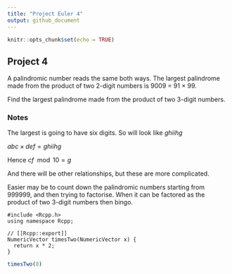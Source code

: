 ```yaml
---
title: "Project Euler 4"
output: github_document
---
```


```r
knitr::opts_chunk$set(echo = TRUE)
```

## Project 4
A palindromic number reads the same both ways. The largest palindrome made from the product of two 2-digit numbers is 9009 = 91 × 99.

Find the largest palindrome made from the product of two 3-digit numbers.


### Notes

The largest is going to have six digits.  So will look like $ghiihg$

$abc \times def = ghiihg$

Hence
$cf \mod 10 = g$

And there will be other relationships, but these are more complicated.

Easier may be to count down the palindromic numbers starting from $999999$, and then trying to factorise.  When it 
can be   factored as the product of two 3-digit numbers then bingo.



```Rcpp
#include <Rcpp.h>
using namespace Rcpp;

// [[Rcpp::export]]
NumericVector timesTwo(NumericVector x) {
  return x * 2;
}
```


```r
timesTwo(8)
```
